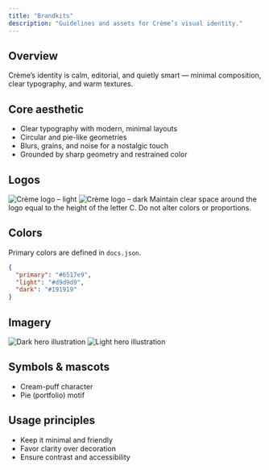 ```yaml
---
title: "Brandkits"
description: "Guidelines and assets for Crème’s visual identity."
---
```


## Overview

Crème’s identity is calm, editorial, and quietly smart — minimal composition, clear typography, and warm textures.

## Core aesthetic

- Clear typography with modern, minimal layouts
- Circular and pie-like geometries
- Blurs, grains, and noise for a nostalgic touch
- Grounded by sharp geometry and restrained color

## Logos

<Columns cols={2}>
  <Frame caption="Light logo">
    <img src="/logo/light.svg" alt="Crème logo – light" />
  </Frame>
  <Frame caption="Dark logo">
    <img src="/logo/dark.svg" alt="Crème logo – dark" />
  </Frame>
</Columns>

<Tip>
Maintain clear space around the logo equal to the height of the letter C. Do not alter colors or proportions.
</Tip>

## Colors

Primary colors are defined in `docs.json`.

```json colors (from docs.json)
{
  "primary": "#6517e9",
  "light": "#d9d9d9",
  "dark": "#191919"
}
```

## Imagery

<Columns cols={2}>
  <Frame caption="Dark hero">
    <img src="/images/hero-dark.png" alt="Dark hero illustration" />
  </Frame>
  <Frame caption="Light hero">
    <img src="/images/hero-light.png" alt="Light hero illustration" />
  </Frame>
</Columns>

## Symbols & mascots

- Cream-puff character
- Pie (portfolio) motif

## Usage principles

- Keep it minimal and friendly
- Favor clarity over decoration
- Ensure contrast and accessibility


